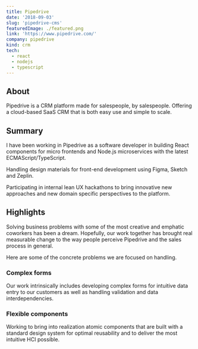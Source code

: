 ```yaml
---
title: Pipedrive
date: '2018-09-03'
slug: 'pipedrive-cms'
featuredImage: ./featured.png
link: 'https://www.pipedrive.com/'
company: pipedrive
kind: crm
tech:
  - react
  - nodejs
  - typescript
---
```


## About

Pipedrive is a CRM platform made for salespeople, by salespeople. Offering a cloud-based SaaS CRM that is both easy use and simple to scale.

## Summary

I have been working in Pipedrive as a software developer in building React components for micro frontends and Node.js microservices with the latest ECMAScript/TypeScript.

Handling design materials for front-end development using Figma, Sketch and Zeplin.

Participating in internal lean UX hackathons to bring innovative new approaches and new domain specific perspectives to the platform.

## Highlights

Solving business problems with some of the most creative and emphatic coworkers has been a dream. Hopefully, our work together has brought real measurable change to the way people perceive Pipedrive and the sales process in general.

Here are some of the concrete problems we are focused on handling.

### Complex forms

Our work intrinsically includes developing complex forms for intuitive data entry to our customers as well as handling validation and data interdependencies.

### Flexible components

Working to bring into realization atomic components that are built with a standard design system for optimal reusability and to deliver the most intuitive HCI possible.
